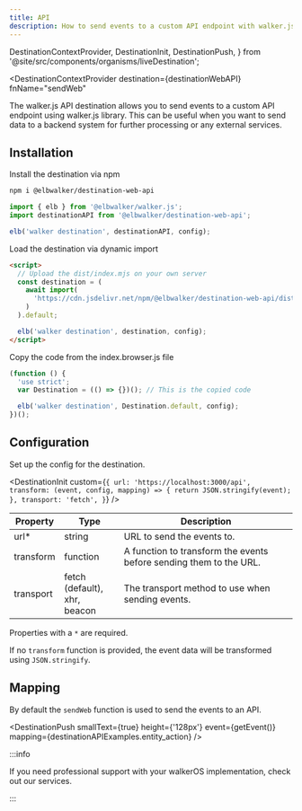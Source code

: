 ```yaml
---
title: API
description: How to send events to a custom API endpoint with walker.js
---
```


  DestinationContextProvider,
  DestinationInit,
  DestinationPush,
} from '@site/src/components/organisms/liveDestination';

<DestinationContextProvider
  destination={destinationWebAPI}
  fnName="sendWeb"
>

<PackageLink
  browser="@elbwalker/destination-web-api"
  es5="@elbwalker/destination-web-api"
  github="packages/destinations/web/api"
  npm="@elbwalker/destination-web-api"
/>

The walker.js API destination allows you to send events to a custom API endpoint
using&nbsp;<Link to="/docs/sources/walkerjs">walker.js</Link> library. This can
be useful when you want to send data to a backend system for further processing
or any external services.

## Installation

<Tabs>
  <TabItem value="ts" label="TypeScript" default>
Install the destination via npm

```bash
npm i @elbwalker/destination-web-api
```

```js
import { elb } from '@elbwalker/walker.js';
import destinationAPI from '@elbwalker/destination-web-api';

elb('walker destination', destinationAPI, config);
```

  </TabItem>
  <TabItem value="script" label="Script">

Load the destination via dynamic import

```html
<script>
  // Upload the dist/index.mjs on your own server
  const destination = (
    await import(
      'https://cdn.jsdelivr.net/npm/@elbwalker/destination-web-api/dist/index.mjs'
    )
  ).default;

  elb('walker destination', destination, config);
</script>
```

  </TabItem>
  <TabItem value="code" label="Code">
Copy the code from the&nbsp;<Link to="https://cdn.jsdelivr.net/npm/@elbwalker/destination-web-api@latest/dist/index.browser.js">index.browser.js</Link> file

```js
(function () {
  'use strict';
  var Destination = (() => {})(); // This is the copied code

  elb('walker destination', Destination.default, config);
})();
```

  </TabItem>
</Tabs>

## Configuration

Set up the config for the destination.

<DestinationInit
  custom={`{
    url: 'https://localhost:3000/api',
    transform: (event, config, mapping) => {
      return JSON.stringify(event);
    },
    transport: 'fetch',
  }`}
/>

| Property  | Type                                   | Description                                                        |
| --------- | -------------------------------------- | ------------------------------------------------------------------ |
| url\*     | string                                 | URL to send the events to.                                         |
| transform | function                               | A function to transform the events before sending them to the URL. |
| transport | fetch (default),<br />xhr,<br />beacon | The transport method to use when sending events.                   |

Properties with a `*` are required.

If no `transform` function is provided, the event data will be transformed using
`JSON.stringify`.

## Mapping

By default the&nbsp;<Link to="/docs/utils/helper#sendweb">`sendWeb`</Link>
function is used to send the events to an API.

<DestinationPush
  smallText={true}
  height={'128px'}
  event={getEvent()}
  mapping={destinationAPIExamples.entity_action}
/>

:::info

If you need professional support with your walkerOS implementation, check out
our&nbsp;<Link to="/services">services</Link>.

:::

</DestinationContextProvider>
